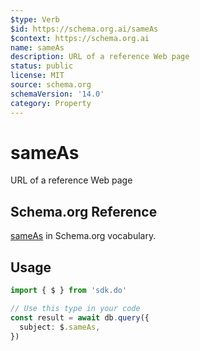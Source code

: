 ```yaml
---
$type: Verb
$id: https://schema.org.ai/sameAs
$context: https://schema.org.ai
name: sameAs
description: URL of a reference Web page
status: public
license: MIT
source: schema.org
schemaVersion: '14.0'
category: Property
---
```


# sameAs

URL of a reference Web page

## Schema.org Reference

[sameAs](https://schema.org/sameAs) in Schema.org vocabulary.

## Usage

```typescript
import { $ } from 'sdk.do'

// Use this type in your code
const result = await db.query({
  subject: $.sameAs,
})
```
